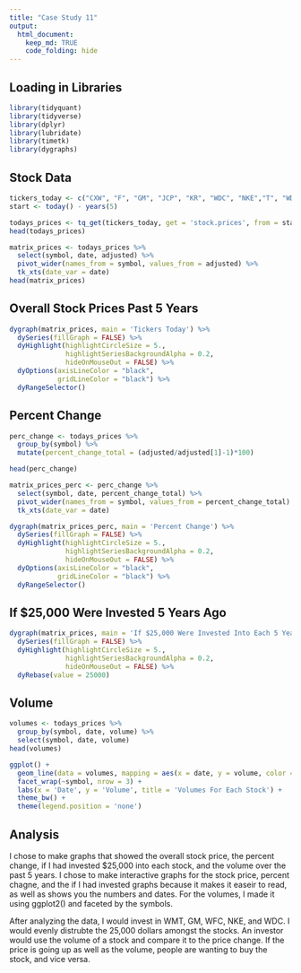 ```yaml
---
title: "Case Study 11"
output: 
  html_document:
    keep_md: TRUE
    code_folding: hide
---
```

## Loading in Libraries
```r
library(tidyquant)
library(tidyverse)
library(dplyr)
library(lubridate)
library(timetk)
library(dygraphs)
```

## Stock Data
```r
tickers_today <- c("CXW", "F", "GM", "JCP", "KR", "WDC", "NKE","T", "WDAY", "WFC", "WMT")
start <- today() - years(5)

todays_prices <- tq_get(tickers_today, get = 'stock.prices', from = start)
head(todays_prices)

matrix_prices <- todays_prices %>% 
  select(symbol, date, adjusted) %>% 
  pivot_wider(names_from = symbol, values_from = adjusted) %>% 
  tk_xts(date_var = date)
head(matrix_prices)

```

## Overall Stock Prices Past 5 Years
```r
dygraph(matrix_prices, main = 'Tickers Today') %>%
  dySeries(fillGraph = FALSE) %>% 
  dyHighlight(highlightCircleSize = 5., 
              highlightSeriesBackgroundAlpha = 0.2,
              hideOnMouseOut = FALSE) %>% 
  dyOptions(axisLineColor = "black",
            gridLineColor = "black") %>% 
  dyRangeSelector() 

```

## Percent Change
```r
perc_change <- todays_prices %>% 
  group_by(symbol) %>% 
  mutate(percent_change_total = (adjusted/adjusted[1]-1)*100)

head(perc_change)

matrix_prices_perc <- perc_change %>% 
  select(symbol, date, percent_change_total) %>% 
  pivot_wider(names_from = symbol, values_from = percent_change_total) %>% 
  tk_xts(date_var = date)

dygraph(matrix_prices_perc, main = 'Percent Change') %>%
  dySeries(fillGraph = FALSE) %>% 
  dyHighlight(highlightCircleSize = 5., 
              highlightSeriesBackgroundAlpha = 0.2,
              hideOnMouseOut = FALSE) %>% 
  dyOptions(axisLineColor = "black",
            gridLineColor = "black") %>% 
  dyRangeSelector()

```

## If $25,000 Were Invested 5 Years Ago
```r
dygraph(matrix_prices, main = 'If $25,000 Were Invested Into Each 5 Years Ago') %>% 
  dySeries(fillGraph = FALSE) %>% 
  dyHighlight(highlightCircleSize = 5., 
              highlightSeriesBackgroundAlpha = 0.2,
              hideOnMouseOut = FALSE) %>%
  dyRebase(value = 25000)
```

## Volume
```r
volumes <- todays_prices %>% 
  group_by(symbol, date, volume) %>% 
  select(symbol, date, volume)
head(volumes)

ggplot() +
  geom_line(data = volumes, mapping = aes(x = date, y = volume, color = symbol)) +
  facet_wrap(~symbol, nrow = 3) +
  labs(x = 'Date', y = 'Volume', title = 'Volumes For Each Stock') +
  theme_bw() +
  theme(legend.position = 'none')


```

## Analysis
I chose to make graphs that showed the overall stock price, the percent change, if I had invested $25,000 into each stock, and the volume over the past 5 years. I chose to make interactive graphs for the stock price, percent chagne, and the if I had invested graphs because it makes it easeir to read, as well as shows you the numbers and dates. For the volumes, I made it using ggplot2() and faceted by the symbols.

After analyzing the data, I would invest in WMT, GM, WFC, NKE, and WDC. I would evenly distrubte the 25,000 dollars amongst the stocks. An investor would use the volume of a stock and compare it to the price change. If the price is going up as well as the volume, people are wanting to buy the stock, and vice versa.